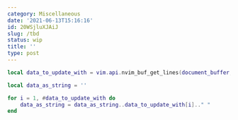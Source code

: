 ```yaml
---
category: Miscellaneous
date: '2021-06-13T15:16:16'
id: 20WSjluXJAiJ
slug: /tbd
status: wip
title: ''
type: post
---
```


```lua
local data_to_update_with = vim.api.nvim_buf_get_lines(document_buffer, 0, -1, true)

local data_as_string = ''

for i = 1, #data_to_update_with do
    data_as_string = data_as_string..data_to_update_with[i].." "
end
```